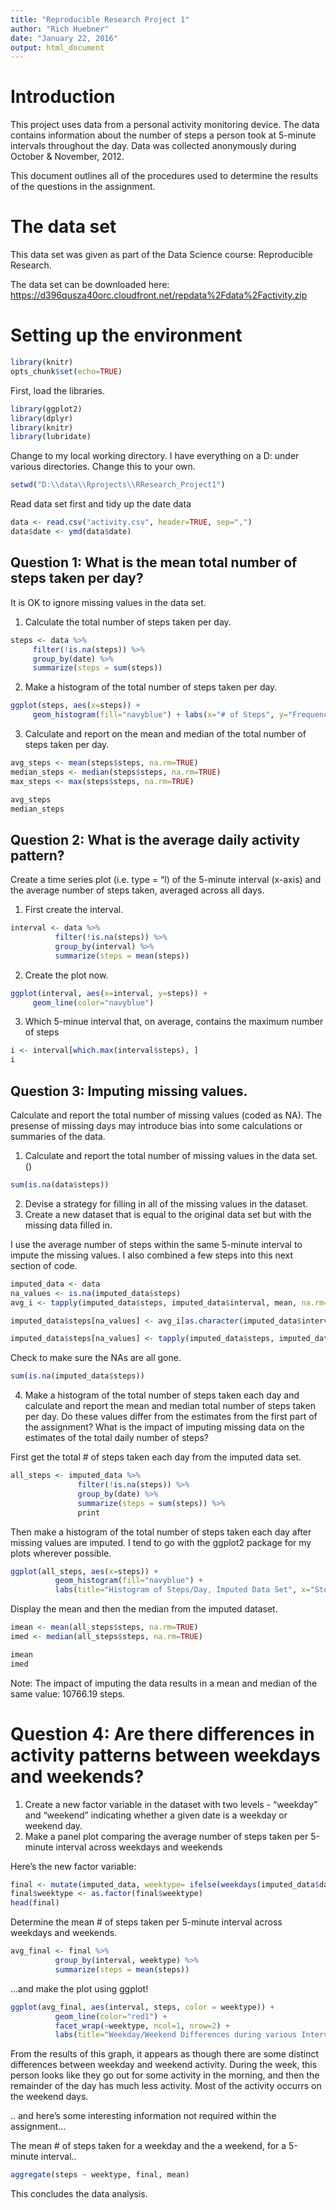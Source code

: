 ```yaml
---
title: "Reproducible Research Project 1"
author: "Rich Huebner"
date: "January 22, 2016"
output: html_document
---
```


# Introduction
This project uses data from a personal activity monitoring device. The data contains information about the number of steps a person took at 5-minute intervals throughout the day. Data was collected anonymously during October & November, 2012.

This document outlines all of the procedures used to determine the results of the questions in the assignment.

# The data set

This data set was given as part of the Data Science course: Reproducible Research.

The data set can be downloaded here: 
[https://d396qusza40orc.cloudfront.net/repdata%2Fdata%2Factivity.zip](Data Set)


# Setting up the environment

```r
library(knitr)
opts_chunk$set(echo=TRUE)
```

First, load the libraries.
```r
library(ggplot2)
library(dplyr)
library(knitr)
library(lubridate)
```

Change to my local working directory. I have everything on a D: under various directories. Change this to your own.
```r
setwd("D:\\data\\Rprojects\\RResearch_Project1")
```

Read data set first and tidy up the date data
```r
data <- read.csv("activity.csv", header=TRUE, sep=",")
data$date <- ymd(data$date)
```

## Question 1: What is the mean total number of steps taken per day?
It is OK to ignore missing values in the data set.

1. Calculate the total number of steps taken per day.

```r
steps <- data %>%
     filter(!is.na(steps)) %>%
     group_by(date) %>%
     summarize(steps = sum(steps))

```

2. Make a histogram of the total number of steps taken per day.

```r
ggplot(steps, aes(x=steps)) + 
     geom_histogram(fill="navyblue") + labs(x="# of Steps", y="Frequency")

```

3. Calculate and report on the mean and median of the total number of steps taken per day.

```r
avg_steps <- mean(steps$steps, na.rm=TRUE)
median_steps <- median(steps$steps, na.rm=TRUE)
max_steps <- max(steps$steps, na.rm=TRUE)

avg_steps
median_steps
```


## Question 2: What is the average daily activity pattern?

Create a time series plot (i.e. type = "l) of the 5-minute interval (x-axis) and the average number
of steps taken, averaged across all days. 

1. First create the interval.

```r

interval <- data %>%
          filter(!is.na(steps)) %>%
          group_by(interval) %>%
          summarize(steps = mean(steps))
```

2. Create the plot now.

```r

ggplot(interval, aes(x=interval, y=steps)) +
     geom_line(color="navyblue")

```

3. Which 5-minue interval that, on average, contains the maximum number of steps

```r
i <- interval[which.max(interval$steps), ]
i
```




## Question 3: Imputing missing values.
Calculate and report the total number of missing values (coded as NA). The presense of missing days may introduce bias into some calculations or summaries of the data.

1. Calculate and report the total number of missing values in the data set. ()

```r
sum(is.na(data$steps))
```

2. Devise a strategy for filling in all of the missing values in the dataset. 
3. Create a new dataset that is equal to the original data set but with the missing data filled in.

I use the average number of steps within the same 5-minute interval to impute the missing values.
I also combined a few steps into this next section of code.

```r
imputed_data <- data
na_values <- is.na(imputed_data$steps)
avg_i <- tapply(imputed_data$steps, imputed_data$interval, mean, na.rm=TRUE, simplify = TRUE)

imputed_data$steps[na_values] <- avg_i[as.character(imputed_data$interval[na_values])]

imputed_data$steps[na_values] <- tapply(imputed_data$steps, imputed_data$interval, mean, na.rm=TRUE, simplify=TRUE)

```

Check to make sure the NAs are all gone.
```r

sum(is.na(imputed_data$steps))
```


4. Make a histogram of the total number of steps taken each day and calculate and report the mean and median total number of steps taken per day. Do these values differ from the estimates from the first part of the assignment? What is the impact of imputing missing data on the estimates of the total daily number of steps?

First get the total # of steps taken each day from the imputed data set.

```r
all_steps <- imputed_data %>%
               filter(!is.na(steps)) %>%
               group_by(date) %>%
               summarize(steps = sum(steps)) %>%
               print
```

Then make a histogram of the total number of steps taken each day after missing values are imputed.
I tend to go with the ggplot2 package for my plots wherever possible.

```r

ggplot(all_steps, aes(x=steps)) +
          geom_histogram(fill="navyblue") +
          labs(title="Histogram of Steps/Day, Imputed Data Set", x="Steps/day", y="Frequency")

```

Display the mean and then the median from the imputed dataset.
```r
imean <- mean(all_steps$steps, na.rm=TRUE)
imed <- median(all_steps$steps, na.rm=TRUE)

imean
imed
```

Note: The impact of imputing the data results in a mean and median of the same value: 10766.19 steps.



# Question 4: Are there differences in activity patterns between weekdays and weekends?

1. Create a new factor variable in the dataset with two levels - "weekday" and "weekend" indicating whether a given date is a weekday or weekend day.
2. Make a panel plot comparing the average number of steps taken per 5-minute interval across weekdays and weekends

Here's the new factor variable:

```r
final <- mutate(imputed_data, weektype= ifelse(weekdays(imputed_data$date) == "Saturday" | weekdays(imputed_data$date) == "Sunday", "weekend", "weekday"))
final$weektype <- as.factor(final$weektype)
head(final)

```

Determine the mean # of steps taken per 5-minute interval across weekdays and weekends.

```r
avg_final <- final %>%
          group_by(interval, weektype) %>%
          summarize(steps = mean(steps))

```

...and make the plot using ggplot!

```r
ggplot(avg_final, aes(interval, steps, color = weektype)) +
          geom_line(color="red1") +
          facet_wrap(~weektype, ncol=1, nrow=2) +
          labs(title="Weekday/Weekend Differences during various Intervals", x="Interval", y="# of Steps")

```

From the results of this graph, it appears as though there are some distinct differences between weekday and
weekend activity. During the week, this person looks like they go out for some activity in the morning, and then 
the remainder of the day has much less activity.  Most of the activity occurrs on the weekend days.


.. and here's some interesting information not required within the assignment...

The mean # of steps taken for a weekday and the a weekend, for a 5-minute interval..

```r
aggregate(steps ~ weektype, final, mean)

```


This concludes the data analysis.









